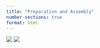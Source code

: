 ---
title: "Preparation and Assembly"
number-sections: true
format: html
---

<!-- badges: start -->
[![](https://img.shields.io/badge/License-CERN_OHL_S--2.0-light)](https://opensource.org/license/cern-ohl-s)
[![](https://img.shields.io/badge/License-CC_BY_4.0-lightgrey.svg)](https://creativecommons.org/licenses/by/4.0/)
<!-- badges: end -->

